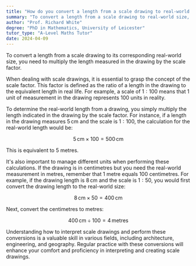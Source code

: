```yaml
---
title: "How do you convert a length from a scale drawing to real-world size?"
summary: "To convert a length from a scale drawing to real-world size, multiply the drawing length by the scale factor."
author: "Prof. Richard White"
degree: "PhD in Mathematics, University of Leicester"
tutor_type: "A-Level Maths Tutor"
date: 2024-04-09
---
```


To convert a length from a scale drawing to its corresponding real-world size, you need to multiply the length measured in the drawing by the scale factor.

When dealing with scale drawings, it is essential to grasp the concept of the scale factor. This factor is defined as the ratio of a length in the drawing to the equivalent length in real life. For example, a scale of $1:100$ means that $1$ unit of measurement in the drawing represents $100$ units in reality.

To determine the real-world length from a drawing, you simply multiply the length indicated in the drawing by the scale factor. For instance, if a length in the drawing measures $5 \, \text{cm}$ and the scale is $1:100$, the calculation for the real-world length would be:

$$
5 \, \text{cm} \times 100 = 500 \, \text{cm} 
$$

This is equivalent to $5$ metres.

It's also important to manage different units when performing these calculations. If the drawing is in centimetres but you need the real-world measurement in metres, remember that $1$ metre equals $100$ centimetres. For example, if the drawing length is $8 \, \text{cm}$ and the scale is $1:50$, you would first convert the drawing length to the real-world size:

$$
8 \, \text{cm} \times 50 = 400 \, \text{cm}
$$

Next, convert the centimetres to metres:

$$
400 \, \text{cm} \div 100 = 4 \, \text{metres}
$$

Understanding how to interpret scale drawings and perform these conversions is a valuable skill in various fields, including architecture, engineering, and geography. Regular practice with these conversions will enhance your comfort and proficiency in interpreting and creating scale drawings.
    